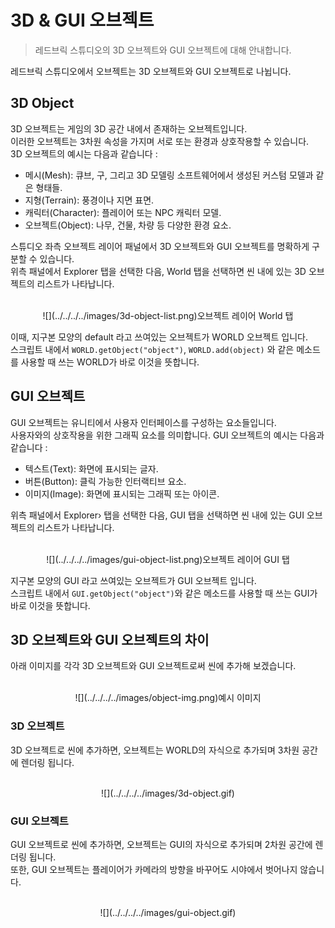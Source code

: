 
# 3D & GUI 오브젝트

> 레드브릭 스튜디오의 3D 오브젝트와 GUI 오브젝트에 대해 안내합니다.

레드브릭 스튜디오에서 오브젝트는 3D 오브젝트와 GUI 오브젝트로 나뉩니다.  

## 3D Object

3D 오브젝트는 게임의 3D 공간 내에서 존재하는 오브젝트입니다.  
이러한 오브젝트는 3차원 속성을 가지며 서로 또는 환경과 상호작용할 수 있습니다.  
3D 오브젝트의 예시는 다음과 같습니다 :  
- 메시(Mesh): 큐브, 구, 그리고 3D 모델링 소프트웨어에서 생성된 커스텀 모델과 같은 형태들.
- 지형(Terrain): 풍경이나 지면 표면.
- 캐릭터(Character): 플레이어 또는 NPC 캐릭터 모델.
- 오브젝트(Object): 나무, 건물, 차량 등 다양한 환경 요소.

스튜디오 좌측 오브젝트 레이어 패널에서 3D 오브젝트와 GUI 오브젝트를 명확하게 구분할 수 있습니다.  
위측 패널에서 Explorer 탭을 선택한 다음, World 탭을 선택하면 씬 내에 있는 3D 오브젝트의 리스트가 나타납니다.  

<center>
<br/>
![](../../../../images/3d-object-list.png)오브젝트 레이어 World 탭
</center>

이때, 지구본 모양의 default 라고 쓰여있는 오브젝트가 WORLD 오브젝트 입니다.  
스크립트 내에서 `WORLD.getObject("object")`, `WORLD.add(object)` 와 같은 메소드를 사용할 때 쓰는 WORLD가 바로 이것을 뜻합니다.  

## GUI 오브젝트

GUI 오브젝트는 유니티에서 사용자 인터페이스를 구성하는 요소들입니다.  
사용자와의 상호작용을 위한 그래픽 요소를 의미합니다. GUI 오브젝트의 예시는 다음과 같습니다 :  
- 텍스트(Text): 화면에 표시되는 글자.
- 버튼(Button): 클릭 가능한 인터랙티브 요소.
- 이미지(Image): 화면에 표시되는 그래픽 또는 아이콘.

위측 패널에서 Explorer› 탭을 선택한 다음, GUI 탭을 선택하면 씬 내에 있는 GUI 오브젝트의 리스트가 나타납니다.  

<center>
<br/>
![](../../../../images/gui-object-list.png)오브젝트 레이어 GUI 탭
</center>

지구본 모양의 GUI 라고 쓰여있는 오브젝트가 GUI 오브젝트 입니다.  
스크립트 내에서 `GUI.getObject("object")`와 같은 메소드를 사용할 때 쓰는 GUI가 바로 이것을 뜻합니다. 

## 3D 오브젝트와 GUI 오브젝트의 차이

아래 이미지를 각각 3D 오브젝트와 GUI 오브젝트로써 씬에 추가해 보겠습니다.  
<center>
<br/>
![](../../../../images/object-img.png)예시 이미지
<br/>
</center>

### 3D 오브젝트

3D 오브젝트로 씬에 추가하면, 오브젝트는 WORLD의 자식으로 추가되며 3차원 공간에 렌더링 됩니다.  
<center>
<br/>
![](../../../../images/3d-object.gif)
<br/>
</center>

### GUI 오브젝트

GUI 오브젝트로 씬에 추가하면, 오브젝트는 GUI의 자식으로 추가되며 2차원 공간에 렌더링 됩니다.  
또한, GUI 오브젝트는 플레이어가 카메라의 방향을 바꾸어도 시야에서 벗어나지 않습니다.  
<center>
<br/>
![](../../../../images/gui-object.gif)
<br/>
</center>
